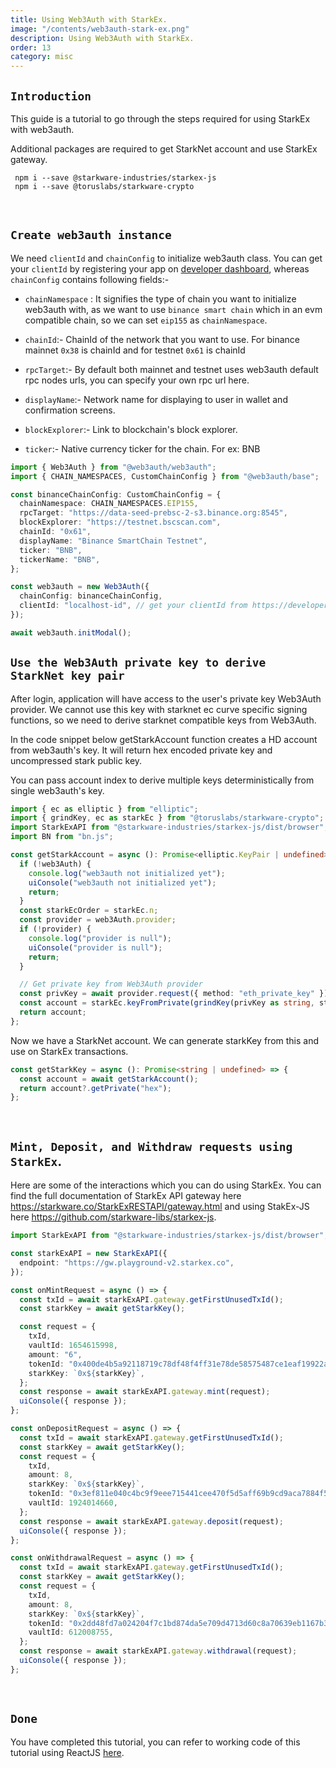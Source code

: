 ```yaml
---
title: Using Web3Auth with StarkEx.
image: "/contents/web3auth-stark-ex.png"
description: Using Web3Auth with StarkEx.
order: 13
category: misc
---
```



## `Introduction`

This guide is a tutorial to go through the steps required for using StarkEx with web3auth.

<RegisterApplication />

<InstallWeb3Auth />

Additional packages are required to get StarkNet account and use StarkEx gateway.

```shell
 npm i --save @starkware-industries/starkex-js
 npm i --save @toruslabs/starkware-crypto
```

<br />

## `Create web3auth instance`

We need `clientId` and `chainConfig` to initialize web3auth class. You can get your `clientId` by registering your app on
[developer dashboard](https://developer.web3auth.io), whereas `chainConfig` contains following fields:-

- `chainNamespace` : It signifies the type of chain you want to initialize web3auth with, as we want to use `binance smart chain` which in an evm
  compatible chain, so we can set `eip155` as `chainNamespace`.

- `chainId`:- ChainId of the network that you want to use. For binance mainnet `0x38` is chainId and for testnet `0x61` is chainId

- `rpcTarget`:- By default both mainnet and testnet uses web3auth default rpc nodes urls, you can specify your own rpc url here.

- `displayName`:- Network name for displaying to user in wallet and confirmation screens.

- `blockExplorer`:- Link to blockchain's block explorer.

- `ticker`:- Native currency ticker for the chain. For ex: BNB

```ts
import { Web3Auth } from "@web3auth/web3auth";
import { CHAIN_NAMESPACES, CustomChainConfig } from "@web3auth/base";

const binanceChainConfig: CustomChainConfig = {
  chainNamespace: CHAIN_NAMESPACES.EIP155,
  rpcTarget: "https://data-seed-prebsc-2-s3.binance.org:8545",
  blockExplorer: "https://testnet.bscscan.com",
  chainId: "0x61",
  displayName: "Binance SmartChain Testnet",
  ticker: "BNB",
  tickerName: "BNB",
};

const web3auth = new Web3Auth({
  chainConfig: binanceChainConfig,
  clientId: "localhost-id", // get your clientId from https://developer.web3auth.io
});

await web3auth.initModal();
```

<SubscribeEvents />

<InstantiateWeb3Auth />

<CommonSdkFunctions />

## `Use the Web3Auth private key to derive StarkNet key pair`

After login, application will have access to the user's private key Web3Auth provider. We cannot use this key with starknet ec curve specific signing
functions, so we need to derive starknet compatible keys from Web3Auth.

In the code snippet below getStarkAccount function creates a HD account from web3auth's key. It will return hex encoded private key and uncompressed
stark public key.

You can pass account index to derive multiple keys deterministically from single web3auth's key.

```ts
import { ec as elliptic } from "elliptic";
import { grindKey, ec as starkEc } from "@toruslabs/starkware-crypto";
import StarkExAPI from "@starkware-industries/starkex-js/dist/browser";
import BN from "bn.js";

const getStarkAccount = async (): Promise<elliptic.KeyPair | undefined> => {
  if (!web3Auth) {
    console.log("web3auth not initialized yet");
    uiConsole("web3auth not initialized yet");
    return;
  }
  const starkEcOrder = starkEc.n;
  const provider = web3Auth.provider;
  if (!provider) {
    console.log("provider is null");
    uiConsole("provider is null");
    return;
  }

  // Get private key from Web3Auth provider
  const privKey = await provider.request({ method: "eth_private_key" });
  const account = starkEc.keyFromPrivate(grindKey(privKey as string, starkEcOrder as BN), "hex");
  return account;
};
```

Now we have a StarkNet account. We can generate starkKey from this and use on StarkEx transactions.

```ts
const getStarkKey = async (): Promise<string | undefined> => {
  const account = await getStarkAccount();
  return account?.getPrivate("hex");
};
```

<br />

## `Mint, Deposit, and Withdraw requests using StarkEx`.

Here are some of the interactions which you can do using StarkEx. You can find the full documentation of StarkEx API gateway here
https://starkware.co/StarkExRESTAPI/gateway.html and using StakEx-JS here https://github.com/starkware-libs/starkex-js.

```ts
import StarkExAPI from "@starkware-industries/starkex-js/dist/browser";

const starkExAPI = new StarkExAPI({
  endpoint: "https://gw.playground-v2.starkex.co",
});

const onMintRequest = async () => {
  const txId = await starkExAPI.gateway.getFirstUnusedTxId();
  const starkKey = await getStarkKey();

  const request = {
    txId,
    vaultId: 1654615998,
    amount: "6",
    tokenId: "0x400de4b5a92118719c78df48f4ff31e78de58575487ce1eaf19922ad9b8a714",
    starkKey: `0x${starkKey}`,
  };
  const response = await starkExAPI.gateway.mint(request);
  uiConsole({ response });
};

const onDepositRequest = async () => {
  const txId = await starkExAPI.gateway.getFirstUnusedTxId();
  const starkKey = await getStarkKey();
  const request = {
    txId,
    amount: 8,
    starkKey: `0x${starkKey}`,
    tokenId: "0x3ef811e040c4bc9f9eee715441cee470f5d5aff69b9cd9aca7884f5a442a890",
    vaultId: 1924014660,
  };
  const response = await starkExAPI.gateway.deposit(request);
  uiConsole({ response });
};

const onWithdrawalRequest = async () => {
  const txId = await starkExAPI.gateway.getFirstUnusedTxId();
  const starkKey = await getStarkKey();
  const request = {
    txId,
    amount: 8,
    starkKey: `0x${starkKey}`,
    tokenId: "0x2dd48fd7a024204f7c1bd874da5e709d4713d60c8a70639eb1167b367a9c378",
    vaultId: 612008755,
  };
  const response = await starkExAPI.gateway.withdrawal(request);
  uiConsole({ response });
};
```

<br />

## `Done`

You have completed this tutorial, you can refer to working code of this tutorial using ReactJS
[here](https://github.com/Web3Auth/Web3Auth/tree/master/examples/starkex-react-app).
